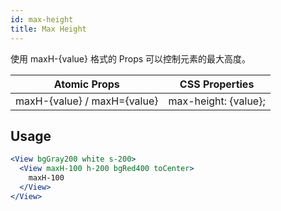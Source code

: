 ```yaml
---
id: max-height
title: Max Height
---
```


使用 maxH-{value} 格式的 Props 可以控制元素的最大高度。

| Atomic Props                | CSS Properties       |
| --------------------------- | -------------------- |
| maxH-{value} / maxH={value} | max-height: {value}; |

## Usage

```jsx live
<View bgGray200 white s-200>
  <View maxH-100 h-200 bgRed400 toCenter>
    maxH-100
  </View>
</View>
```
